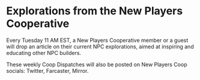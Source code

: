 # Explorations from the New Players Cooperative

Every Tuesday 11 AM EST, a New Players Cooperative member or a guest will drop an article on their current NPC explorations, aimed at inspiring and educating other NPC builders. 

These weekly Coop Dispatches will also be posted on New Players Coop socials: Twitter, Farcaster, Mirror.